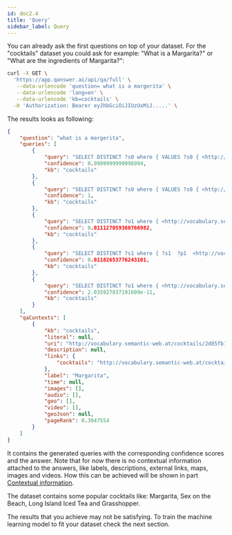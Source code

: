 ```yaml
---
id: doc2.4
title: 'Query'
sidebar_label: Query
---
```


You can already ask the first questions on top of your dataset. For the "cocktails" dataset you could ask for example: "What is a Margarita?" or "What are the ingredients of Margarita?":


```bash
curl -X GET \
  'https://app.qanswer.ai/api/qa/full' \
   --data-urlencode 'question= what is a margerita' \
   --data-urlencode 'lang=en' \
   --data-urlencode 'kb=cocktails' \
  -H 'Authorization: Bearer eyJhbGciOiJIUzUxMiJ.....' \
```


The results looks as following:

```json
{
    "question": "what is a margerita",
    "queries": [
        {
            "query": "SELECT DISTINCT ?s0 where { VALUES ?s0 { <http://vocabulary.semantic-web.at/cocktails/2d85fb1b-96cb-4c48-8df5-707032f34e71> }  } LIMIT 1000",
            "confidence": 0.9999999999996994,
            "kb": "cocktails"
        },
        {
            "query": "SELECT DISTINCT ?s0 where { VALUES ?s0 { <http://vocabulary.semantic-web.at/cocktails/2d85fb1b-96cb-4c48-8df5-707032f34e71> }  } LIMIT 1000",
            "confidence": 1,
            "kb": "cocktails"
        },
        {
            "query": "SELECT DISTINCT ?o1 where { <http://vocabulary.semantic-web.at/cocktails/2d85fb1b-96cb-4c48-8df5-707032f34e71>  ?p1  ?o1 . } limit 1000",
            "confidence": 0.011127059360766982,
            "kb": "cocktails"
        },
        {
            "query": "SELECT DISTINCT ?s1 where { ?s1  ?p1  <http://vocabulary.semantic-web.at/cocktails/2d85fb1b-96cb-4c48-8df5-707032f34e71> . } limit 1000",
            "confidence": 0.01182653776243101,
            "kb": "cocktails"
        },
        {
            "query": "SELECT DISTINCT ?o1 where { <http://vocabulary.semantic-web.at/cocktails/2d85fb1b-96cb-4c48-8df5-707032f34e71>  <http://www.w3.org/1999/02/22-rdf-syntax-ns#type>  ?o1 . } limit 1000",
            "confidence": 2.035927837191609e-11,
            "kb": "cocktails"
        }
    ],
    "qaContexts": [
        {
            "kb": "cocktails",
            "literal": null,
            "uri": "http://vocabulary.semantic-web.at/cocktails/2d85fb1b-96cb-4c48-8df5-707032f34e71",
            "description": null,
            "links": {
                "cocktails": "http://vocabulary.semantic-web.at/cocktails/2d85fb1b-96cb-4c48-8df5-707032f34e71"
            },
            "label": "Margarita",
            "time": null,
            "images": [],
            "audio": [],
            "geo": [],
            "video": [],
            "geoJson": null,
            "pageRank": 0.3047554
        }
    ]
}
```


It contains the generated queries with the corresponding confidence scores and the answer. Note that for now there is no contextual information attached to the answers, like labels, descriptions, external links, maps, images and videos. How this can be achieved
will be shown in part [Contextual information](/docs/doc2.6).

The dataset contains some popular cocktails like: Margarita, Sex on the Beach, Long Island Iced Tea and Grasshopper.

The results that you achieve may not be satisfying. To train the machine learning model to fit your dataset check the next section.
